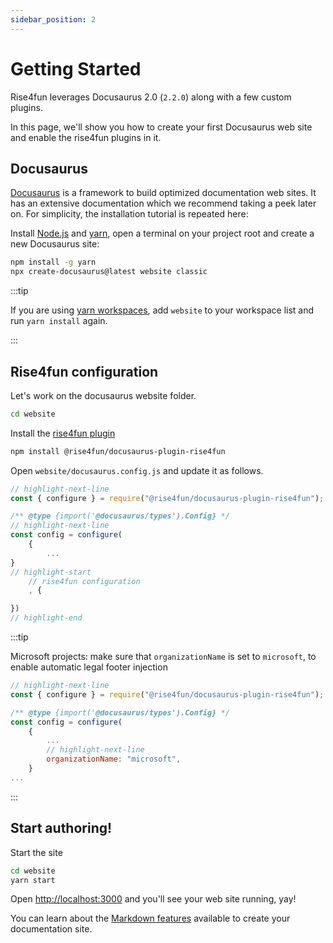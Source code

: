 ```yaml
---
sidebar_position: 2
---
```


# Getting Started

Rise4fun leverages Docusaurus 2.0 (`2.2.0`) along with a few custom plugins.

In this page, we'll show you how to create your first Docusaurus web site and
enable the rise4fun plugins in it.

## Docusaurus

[Docusaurus](https://docusaurus.io/) is a framework to build optimized documentation web sites.
It has an extensive documentation which we recommend taking a peek later on. For simplicity,
the installation tutorial is repeated here:

Install [Node.js](https://nodejs.org/en/download/) and [yarn](https://yarnpkg.com/), open a terminal on your project root
and create a new Docusaurus site:

```bash
npm install -g yarn
npx create-docusaurus@latest website classic
```

:::tip

If you are using [yarn workspaces](https://yarnpkg.com/features/workspaces), add `website` to your workspace list and run `yarn install` again.

:::

## Rise4fun configuration

Let's work on the docusaurus website folder.

```bash
cd website
```

Install the [rise4fun plugin](https://www.npmjs.com/package/@rise4fun/docusaurus-plugin-rise4fun)

```bash npm2yarn
npm install @rise4fun/docusaurus-plugin-rise4fun
```

Open `website/docusaurus.config.js` and update it as follows.

```js title="website/docusaurus.config.js"
// highlight-next-line
const { configure } = require("@rise4fun/docusaurus-plugin-rise4fun");

/** @type {import('@docusaurus/types').Config} */
// highlight-next-line
const config = configure(
    {
        ...
}
// highlight-start
    // rise4fun configuration
    , {

})
// highlight-end
```

:::tip

Microsoft projects: make sure that `organizationName` is set to `microsoft`, to enable automatic legal footer injection

```js title="website/docusaurus.config.js"
// highlight-next-line
const { configure } = require("@rise4fun/docusaurus-plugin-rise4fun");

/** @type {import('@docusaurus/types').Config} */
const config = configure(
    {
        ...
        // highlight-next-line
        organizationName: "microsoft",
    }
...
```

:::

## Start authoring!

Start the site

```bash
cd website
yarn start
```

Open [http://localhost:3000](http://localhost:3000) and you'll see your web site running, yay!

You can learn about the [Markdown features](/docs/markdown-features) available to create your documentation site.
